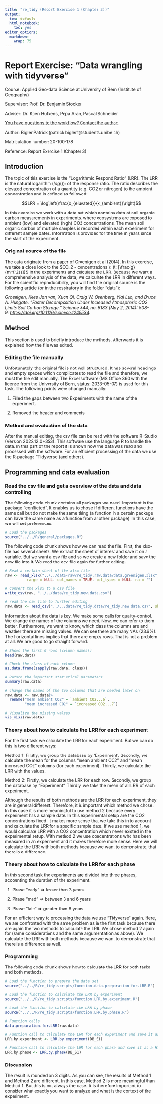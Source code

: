 ```yaml
---
title: "re_tidy (Report Exercise 1 (Chapter 3))"
output:
  toc: default
  html_notebook:
    toc: yes
editor_options:
  markdown:
    wrap: 75
---
```


# Report Exercise: "Data wrangling with tidyverse"

Course: Applied Geo-data Science at University of Bern (Institute of
Geography)

Supervisor: Prof. Dr. Benjamin Stocker

Adviser: Dr. Koen Hufkens, Pepa Aran, Pascal Schneider

[You have questions to the workflow? Contact the author:]{.underline}

Author: Bigler Patrick (patrick.bigler1\@students.unibe.ch)

Matriculation number: 20-100-178

Reference: Report Exercise 1 (Chapter 3)

## Introduction

The topic of this exercise is the "Logarithmic Respond Ratio" (LRR). The
LRR is the natural logarithm ($log()$)) of the response ratio. The ratio
describes the elevated concentration of a quantity (e.g. CO2 or nitrogen)
to the ambient concentration and is defined as followed:

$$LRR = \log\left(\frac{x_{eluvated}}{x_{ambient}}\right)$$

In this exercise we work with a data set which contains data of soil
organic carbon measurements in experiments, where ecosystems are exposed to
ambient (low) and elevated (high) CO2 concentrations. The mean soil organic
carbon of multiple samples is recorded within each experiment for different
sample dates. Information is provided for the time in years since the start
of the experiment.

### Original source of the file

The data originate from a paper of Groenigen et al (2014). In this
exercise, we take a close look to the
$CO_2 - concentrations \: (\: [\frac{g}{m^{-2}}])$ in the experiments and
calculate the LRR. Because we want a comprehensive analysis of the data, we
calculate the LRR in different ways. For the scientific reproducibility,
you will find the original source is the following article (or in the
respiratory in the folder "data"):

*Groenigen, Kees Jan van, Xuan Qi, Craig W. Osenberg, Yiqi Luo, and Bruce
A. Hungate. "Faster Decomposition Under Increased Atmospheric CO2 Limits
Soil Carbon Storage." Science 344, no. 6183 (May 2, 2014):
508--9. <https://doi.org/10.1126/science.1249534>.*

## Method

This section is used to briefly introduce the methods. Afterwards it is
explained how the file was edited.

### Editing the file manually

Unfortunately, the original file is not well structured. It has several
headings and empty spaces which complicates to read the file and therefore,
we must the file edit manually. The Excel software (MS Office 360 with the
license from the University of Bern, status: 2023-05-07) is used for this
task. The following points were changed manually:

1.  Filled the gaps between two Experiments with the name of the
    experiment.

2.  Removed the header and comments

### Method and evaluation of the data

After the manual editing, the csv file can be read with the software
R-Studio (Version 2022.12.0+353). This software use the language R to
handle the data. In this part of the report it is shown how the data was
read and processed with the software. For an efficient processing of the
data we use the R-package "Tidyverse (and others).

## Programming and data evaluation

### Read the csv file and get a overview of the data and data controlling

The following code chunk contains all packages we need. Important is the
package "conflicted". It enables us to chose if different functions have
the same call but do not make the same thing (a function in a certain
package can have the same name as a function from another package). In this
case, we will set preferences.

```r
# Load the packages
source("../../R/general/packages.R")
```

The following code chunk shows how we can read the file. First, the
xlsx-file has several sheets. We extract the sheet of interest and save it
on a variable. But we want a csv file and so we create a new folder and
save the new file into it. We read the csv-file again for further editing.

```r
# Read a certain sheet of the xlsx file
raw <- read_xlsx("../../data-raw/re_tidy.raw.data/data.groenigen.xlsx", "Database S1",
          range = NULL, col_names = TRUE, col_types = NULL, na = "")

# convert the xlsx to a csv file
write_csv(raw, "../../data/re_tidy.new.data.csv")

# read the csv file to further editing
raw.data <- read_csv("../../data/re_tidy.data/re_tidy.new.data.csv", show_col_types = FALSE)
```

Information about the data is key. We make some calls for quality-control.
We change the names of the columns we need. Now, we can refer to them
better. Furthermore, we want to know, which class the columns are and
weather there are missing values. We can see there are many NAs (23.6%).
The horizontal lines implies that there are empty rows. That is not a
problem at all. We are good to go straight forward.

```r
# Shows the first 6 rows (column names!)
head(raw.data)

# Check the class of each column
as.data.frame(sapply(raw.data, class))

# Return the important statistical parameters
summary(raw.data)

# change the names of the two columns that are needed later on
raw.data <- raw.data|>
  rename("mean ambient CO2" = `ambient CO2...6`,
         "mean increased CO2" = `increased CO2...7`)

# Visualize the missing values
vis_miss(raw.data)
```

### Theory about how to calculate the LRR for each experiment

For the first task we calculate the LRR for each experiment. But we can do
this in two different ways:

Method 1: Firstly, we group the database by 'Experiment'. Secondly, we
calculate the mean for the columns "mean ambient CO2" and "mean increased
CO2" columns (for each experiment). Thirdly, we calculate the LRR with the
values.

Method 2: Firstly, we calculate the LRR for each row. Secondly, we group
the database by "Experiment". Thirdly, we take the mean of all LRR of each
experiment.

Although the results of both methods are the LRR for each experiment, they
are in general different. Therefore, it is important which method we chose.
In this case it is more meaningful to use method 2 because every experiment
has a sample date. In this experimental setup are the CO2 concentrations
fixed. It makes more sense that we take this in to account and calculate
the LRR for a specific sample date. If we use method 1, we would calculate
LRR with a CO2 concentration which never existed in the experimental setup.
With method 2 we use concentrations who has been measured in an experiment
and it makes therefore more sense. Here we will calculate the LRR with both
methods because we want to demonstrate, that there is a difference.

### Theory about how to calculate the LRR for each phase

In this second task the experiments are divided into three phases,
accounting the duration of the experiment.

1)  Phase "early" $\Longrightarrow$ lesser than 3 years

2)  Phase "med" $\Longrightarrow$ between 3 and 6 years

3)  Phase "late" $\Longrightarrow$ greater than 6 years

For an efficient way to processing the data we use "Tidyverse" again. Here,
we are confronted with the same problem as in the first task because there
are again the two methods to calculate the LRR. We chose method 2 again for
(same considerations and the same argumentation as above). We calculate the
LRR with both methods because we want to demonstrate that there is a
difference as well.

### Programming

The following code chunk shows how to calculate the LRR for both tasks and
both methods.

```r
# Load the function to prepare the data set
source("../../R/re_tidy.scripts/function.data.preparation.for.LRR.R")

# Load the function to calculate the LRR by experiment
source("../../R/re_tidy.scripts/function.LRR.by.experiment.R")

# Load the function to calculate the LRR by phase
source("../../R/re_tidy.scripts/function.LRR.by.phase.R")

# Function calls
data.preparation.for.LRR(raw.data)

# Function call to calculate the LRR for each experiment and save it as a HTML kable
LRR.by.experiment <- LRR.by.experiment(DB_S1)

# Function call to calculate the LRR for each phase and save it as a HTML kable
LRR.by.phase <- LRR.by.phase(DB_S1)
```

### Discussion

The result is rounded on 3 digits. As you can see, the results of Method 1
and Method 2 are different. In this case, Method 2 is more meaningful than
Method 1. But this is not always the case. It is therefore important to
consider what exactly you want to analyze and what is the context of the
experiment.

